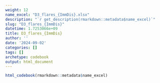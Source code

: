 ```yaml
---
weight: 12
name_excel: "D3_flares_{ImmDis}.xlsx"
description: "`r get_description(rmarkdown::metadata$name_excel)`"
slug: "D3_flares_{ImmDis}"
datetime: 1.7253066e+09
title: D3_flares_{ImmDis}
author: ''
date: '2024-09-02'
categories: []
tags: []
archetype: codebook
output: html_document
---
```


```r
html_codebook(rmarkdown::metadata$name_excel)
```
